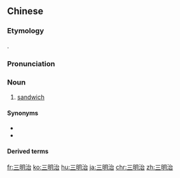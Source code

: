 ==Chinese==
{{zh-forms|gloss=-}}

===Etymology===
{{bor|zh|en|sandwich}}.

===Pronunciation===
{{zh-pron
|m=sānmíngzhì
|c=saam1 ming4 zi6
|h=pfs=sâm-mìn-chhṳ
|cat=n
}}

===Noun===
{{zh-noun}}

# [[sandwich]]

====Synonyms====
* {{zh-l|三味治}}
* {{zh-l|三文治}}

====Derived terms====
{{zh-der|潛艇三明治}}

{{zh-cat|Sandwiches‎}}

[[fr:三明治]]
[[ko:三明治]]
[[hu:三明治]]
[[ja:三明治]]
[[chr:三明治]]
[[zh:三明治]]